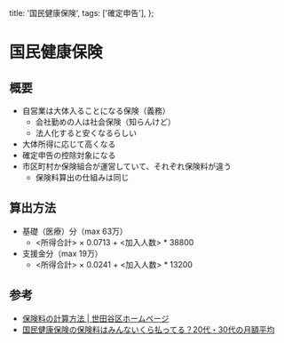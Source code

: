 
  title: '国民健康保険',
  tags: ['確定申告'],
};

# 国民健康保険

<Tags tags={meta.tags} />

## 概要
- 自営業は大体入ることになる保険（義務）
  - 会社勤めの人は社会保険（知らんけど）
  - 法人化すると安くなるらしい
- 大体所得に応じて高くなる
- 確定申告の控除対象になる
- 市区町村か保険組合が運営していて、それぞれ保険料が違う
  - 保険料算出の仕組みは同じ

## 算出方法
- 基礎（医療）分（max 63万）
  - <所得合計> × 0.0713 + <加入人数> * 38800
- 支援金分（max 19万）
  - <所得合計> × 0.0241 + <加入人数> * 13200

## 参考
- [保険料の計算方法 | 世田谷区ホームページ](https://www.city.setagaya.lg.jp/mokuji/kurashi/003/002/003/d00032129.html)
- [国民健康保険の保険料はみんないくら払ってる？20代・30代の月額平均](https://hoken-room.jp/medical/7748)


